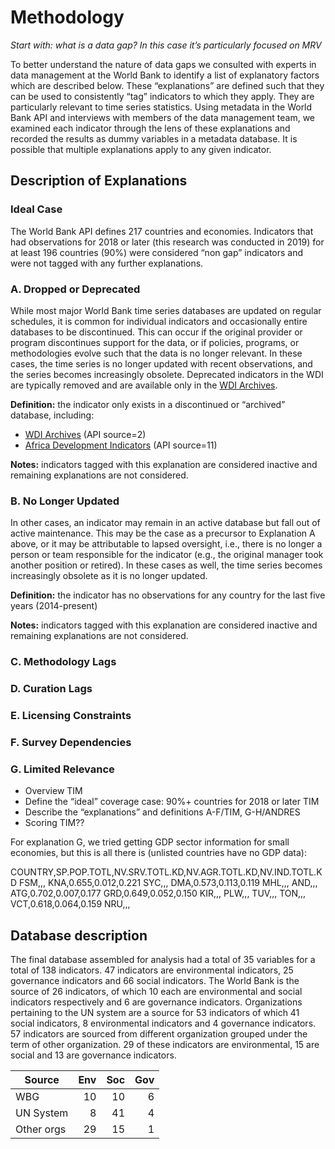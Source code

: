 # Methodology

*Start with: what is a data gap? In this case it's particularly focused on MRV*

To better understand the nature of data gaps we consulted with experts in data management at the World Bank to
identify a list of explanatory factors which are described below. These "explanations" are defined such that they can be used
to consistently "tag" indicators to which they apply. They are particularly relevant to time series statistics.
Using metadata in the World Bank API and interviews with members
of the data management team, we examined each indicator through the lens of these explanations and recorded the results
as dummy variables in a metadata database. It is possible that multiple explanations apply to any given indicator.

## Description of Explanations ##

### Ideal Case ###

The World Bank API defines 217 countries and economies. Indicators that had observations for 2018 or later (this research
was conducted in 2019) for at least 196 countries (90%) were considered "non gap" indicators and were not tagged with
any further explanations.

### A. Dropped or Deprecated ###

While most major World Bank time series databases are updated on regular schedules, it is common for individual indicators
and occasionally entire databases to be discontinued. This can occur if the original provider or program discontinues
support for the data, or if policies, programs, or methodologies evolve such that the data is no longer relevant.
In these cases, the time series is no longer updated with recent observations, and the series becomes increasingly obsolete.
Deprecated indicators in the WDI are typically removed and are available only in the [WDI Archives][wdi-archives].

**Definition:** the indicator only exists in a discontinued or "archived" database, including:

* [WDI Archives][wdi-archives] (API source=2)
* [Africa Development Indicators][adi] (API source=11)

**Notes:** indicators tagged with this explanation are considered inactive and remaining explanations are not considered.


### B. No Longer Updated ###

In other cases, an indicator may remain in an active database but fall out of active maintenance. This may be the case as a precursor
to Explanation A above, or it may be attributable to lapsed oversight, i.e., there is no longer a person or team responsible
for the indicator (e.g., the original manager took another position or retired). In these cases as well, the time series
becomes increasingly obsolete as it is no longer updated.

**Definition:** the indicator has no observations for any country for the last five years (2014-present)

**Notes:** indicators tagged with this explanation are considered inactive and remaining explanations are not considered.

### C. Methodology Lags ###

### D. Curation Lags ###

### E. Licensing Constraints ###

### F. Survey Dependencies ###

### G. Limited Relevance ###



* Overview TIM
* Define the "ideal" coverage case: 90%+ countries for 2018 or later TIM
* Describe the "explanations" and definitions A-F/TIM, G-H/ANDRES
* Scoring TIM??


For explanation G, we tried getting GDP sector information for small economies, but this
is all there is (unlisted countries have no GDP data):

COUNTRY,SP.POP.TOTL,NV.SRV.TOTL.KD,NV.AGR.TOTL.KD,NV.IND.TOTL.KD
FSM,,,
KNA,0.655,0.012,0.221
SYC,,,
DMA,0.573,0.113,0.119
MHL,,,
AND,,,
ATG,0.702,0.007,0.177
GRD,0.649,0.052,0.150
KIR,,,
PLW,,,
TUV,,,
TON,,,
VCT,0.618,0.064,0.159
NRU,,,


## Database description

The final database assembled for analysis had a total of 35 variables for a total of 138 indicators. 47 indicators are environmental indicators, 25 governance indicators and 66 social indicators. The World Bank is the source of 26 indicators, of which 10 each are environmental and social indicators respectively and 6 are governance indicators. Organizations pertaining to the UN system are a source for 53 indicators of which 41 social indicators, 8 environmental indicators and 4 governance indicators. 57 indicators are sourced from different organization grouped under the term of other organization. 29 of these indicators are environmental, 15 are social  and 13 are governance indicators. 

  Source | Env  | Soc   | Gov
  ------ | ---: | ---:  | ---:
    WBG    | 10    | 10     | 6
  UN System | 8 | 41 | 4
  Other orgs | 29 | 15 | 1

[wdi-archives]: https://datacatalog.worldbank.org/dataset/wdi-database-archives
[adi]: https://datacatalog.worldbank.org/dataset/africa-development-indicators
